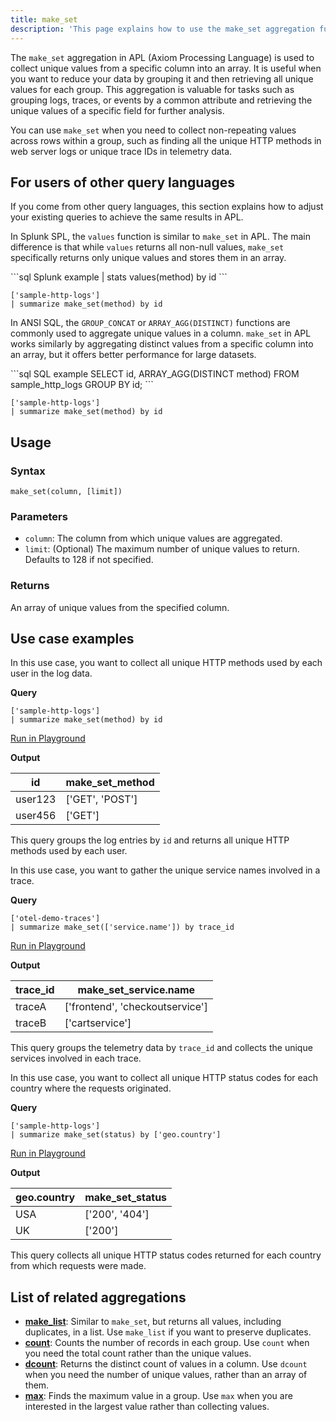 ```yaml
---
title: make_set
description: 'This page explains how to use the make_set aggregation function in APL.'
---
```


The `make_set` aggregation in APL (Axiom Processing Language) is used to collect unique values from a specific column into an array. It is useful when you want to reduce your data by grouping it and then retrieving all unique values for each group. This aggregation is valuable for tasks such as grouping logs, traces, or events by a common attribute and retrieving the unique values of a specific field for further analysis.

You can use `make_set` when you need to collect non-repeating values across rows within a group, such as finding all the unique HTTP methods in web server logs or unique trace IDs in telemetry data. 

## For users of other query languages

If you come from other query languages, this section explains how to adjust your existing queries to achieve the same results in APL.

<AccordionGroup>
<Accordion title="Splunk SPL users">

In Splunk SPL, the `values` function is similar to `make_set` in APL. The main difference is that while `values` returns all non-null values, `make_set` specifically returns only unique values and stores them in an array.

<CodeGroup>
```sql Splunk example
| stats values(method) by id
```

```kusto APL equivalent
['sample-http-logs']
| summarize make_set(method) by id
```
</CodeGroup>

</Accordion>
<Accordion title="ANSI SQL users">

In ANSI SQL, the `GROUP_CONCAT` or `ARRAY_AGG(DISTINCT)` functions are commonly used to aggregate unique values in a column. `make_set` in APL works similarly by aggregating distinct values from a specific column into an array, but it offers better performance for large datasets.

<CodeGroup>
```sql SQL example
SELECT id, ARRAY_AGG(DISTINCT method) 
FROM sample_http_logs 
GROUP BY id;
```

```kusto APL equivalent
['sample-http-logs']
| summarize make_set(method) by id
```
</CodeGroup>

</Accordion>
</AccordionGroup>

## Usage

### Syntax

```kusto
make_set(column, [limit])
```

### Parameters

- `column`: The column from which unique values are aggregated.
- `limit`: (Optional) The maximum number of unique values to return. Defaults to 128 if not specified.

### Returns

An array of unique values from the specified column.

## Use case examples

<Tabs>
<Tab title="Log analysis">

In this use case, you want to collect all unique HTTP methods used by each user in the log data.

**Query**

```kusto
['sample-http-logs']
| summarize make_set(method) by id
```

[Run in Playground](https://play.axiom.co/axiom-play-qf1k/explorer?initForm=%7B%22apl%22%3A%22%5B%27sample-http-logs%27%5D+%7C+summarize+make_set%28method%29+by+id%22%7D)

**Output**

| id         | make_set_method              |
|------------|------------------------------|
| user123    | ['GET', 'POST']               |
| user456    | ['GET']                       |

This query groups the log entries by `id` and returns all unique HTTP methods used by each user.

</Tab>
<Tab title="OpenTelemetry traces">

In this use case, you want to gather the unique service names involved in a trace.

**Query**

```kusto
['otel-demo-traces']
| summarize make_set(['service.name']) by trace_id
```

[Run in Playground](https://play.axiom.co/axiom-play-qf1k/explorer?initForm=%7B%22apl%22%3A%22%5B%27otel-demo-traces%27%5D+%7C+summarize+make_set%28%5B%27service.name%27%5D%29+by+trace_id%22%7D)

**Output**

| trace_id       | make_set_service.name           |
|----------------|---------------------------------|
| traceA         | ['frontend', 'checkoutservice'] |
| traceB         | ['cartservice']                 |

This query groups the telemetry data by `trace_id` and collects the unique services involved in each trace.

</Tab>
<Tab title="Security logs">

In this use case, you want to collect all unique HTTP status codes for each country where the requests originated.

**Query**

```kusto
['sample-http-logs']
| summarize make_set(status) by ['geo.country']
```

[Run in Playground](https://play.axiom.co/axiom-play-qf1k/explorer?initForm=%7B%22apl%22%3A%22%5B%27sample-http-logs%27%5D+%7C+summarize+make_set%28status%29+by+%5B%27geo.country%27%5D%22%7D)

**Output**

| geo.country | make_set_status    |
|-------------|--------------------|
| USA         | ['200', '404']     |
| UK          | ['200']            |

This query collects all unique HTTP status codes returned for each country from which requests were made.

</Tab>
</Tabs>

## List of related aggregations

- [**make_list**](/apl/aggregation-function/make-list): Similar to `make_set`, but returns all values, including duplicates, in a list. Use `make_list` if you want to preserve duplicates.
- [**count**](/apl/aggregation-function/count): Counts the number of records in each group. Use `count` when you need the total count rather than the unique values.
- [**dcount**](/apl/aggregation-function/dcount): Returns the distinct count of values in a column. Use `dcount` when you need the number of unique values, rather than an array of them.
- [**max**](/apl/aggregation-function/max): Finds the maximum value in a group. Use `max` when you are interested in the largest value rather than collecting values.